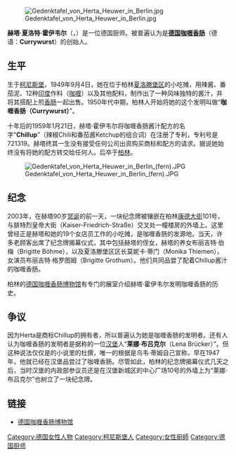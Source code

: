 {{Unreferenced|time=2013-06-30T22:43:17+00:00 }}
[[Image:Gedenktafel_von_Herta_Heuwer_in_Berlin.jpg|thumb]]

'''赫塔·夏洛特·霍伊韦尔'''（{{lang-de|'''Herta Charlotte Heuwer'''}}，{{bd|1913年|6月30日|1999年|7月3日}}）是一位德国厨师。被普遍认为是'''[[德国咖喱肠|德国咖喱香肠]]'''（德语：'''Currywurst'''）的创始人。

==生平==
生于[[柯尼斯堡|柯尼斯堡]]，1949年9月4日，她在位于柏林[[夏洛滕堡|夏洛滕堡区]]的小吃摊，用辣酱、番茄泥、12种[[印度|印度]]作料（[[咖喱|咖喱]]）以及其他配料，制作出了一种风味独特的酱汁，并将其搭配上煎[[香肠|香肠]]一起出售。1950年代中期，柏林人开始将她的这个发明叫做“'''咖喱香肠（Currywurst）'''”。

十年后的1959年1月21日，赫塔·霍伊韦尔将咖喱香肠酱汁配方的名字“'''Chillup'''”（辣椒Chili和番茄酱Ketchup的组合词）在{{link-de|德国专利和商标局|Deutsches Patent- und Markenamt}}注册了专利，专利号是721319。赫塔终其一生没有接受任何公司出资购买商标和配方的请求。据说她始终没有将她的配方转交给任何人。后卒于[[柏林|柏林]]。

[[File:Gedenktafel_von_Herta_Heuwer_in_Berlin_(fern).JPG|thumb]]

==纪念==

2003年，在赫塔90岁[[冥诞|冥诞]]的前一天，一块纪念牌被镶嵌在柏林[[康德大街|康德大街]]101号，与腓特烈皇帝大街（Kaiser-Friedrich-Straße）交叉处一幢楼房的外墙上。这里曾经正是赫塔和她的19个女店员工作的小吃摊，是咖喱香肠的发源地。当天，许多老顾客出席了纪念牌揭幕仪式，其中包括赫塔的侄女，赫塔的养女布丽吉特·伯梅（Brigitte Böhme），以及夏洛滕堡区区长莫妮卡·蒂门（Monika Thiemen），女演员布丽吉特·格罗图姆（Brigitte Grothum）。他们共同品尝了配着Chillup酱汁的咖喱香肠。

柏林的[[德国咖喱香肠博物馆|德国咖喱香肠博物馆]]有专门的展室介绍赫塔·霍伊韦尔发明咖喱香肠的历史。

==争议==

因为Herta是商标Chillup的拥有者，所以普遍认为她是咖喱香肠的发明者。还有人认为咖喱香肠的发明者是据称的一位[[汉堡|汉堡]]人“'''莱娜·布吕克尔'''（Lena Brücker）”。但这种说法仅仅是{{link-de|乌韦·蒂姆|Uwe Timm}}的小说{{link-de|揭开咖喱香肠的秘密|Die Entdeckung der Currywurst}}里的杜撰，唯一的根据是乌韦·蒂姆自己宣称，早在1947年，他就已经在汉堡品尝过了咖喱香肠。尽管如此，柏林的纪念牌揭幕仪式几天之后，当时汉堡的内政部参议员{{link-de|罗纳德·席尔|Ronald Schill}}还是在汉堡新城区的中心广场{{link-de|新大广场 (汉堡)|Großneumarkt|新大广场}}10号的外墙上为“莱娜·布吕克尔”也树立了一块纪念牌。

==链接==
{{Commonscat|Currywurst|咖喱香肠}}
* [http://currywurstmuseum.com/ 德国咖喱香肠博物馆] {{Wayback|url=http://currywurstmuseum.com/ |date=20210501045012 }}

{{DEFAULTSORT:Heuwer, Herta}}
[[Category:德国女性人物|Category:德国女性人物]]
[[Category:柯尼斯堡人|Category:柯尼斯堡人]]
[[Category:女性廚師|Category:女性廚師]]
[[Category:德国厨师|Category:德国厨师]]